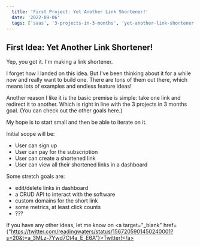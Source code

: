 ```yaml
---
  title: 'First Project: Yet Another Link Shortener!'
  date: '2022-09-06'
  tags: ['saas', '3-projects-in-3-months', 'yet-another-link-shortener']
---
```


## First Idea: Yet Another Link Shortener!

Yep, you got it. I'm making a link shortener. 

I forget how I landed on this idea. But I've been thinking about it for a while now and really want to build one. There are tons of them out there, which means lots of examples and endless feature ideas!

Another reason I like it is the basic premise is simple: take one link and redirect it to another. Which is right in line with the 3 projects in 3 months goal. <a src="/blog/3-projects-in-3-months">(You can check out the other goals here.)</a>

My hope is to start small and then be able to iterate on it.

Initial scope will be: 
- User can sign up
- User can pay for the subscription
- User can create a shortened link
- User can view all their shortened links in a dashboard

Some stretch goals are:
- edit/delete links in dashboard
- a CRUD API to interact with the software
- custom domains for the short link
- some metrics, at least click counts
- ???

If you have any other ideas, let me know on <a target="_blank" href={"https://twitter.com/readingwaters/status/1567205901450240001?s=20&t=a_3MLz-7Ywd7Ct4a_E_E6A"}>Twitter!</a>
